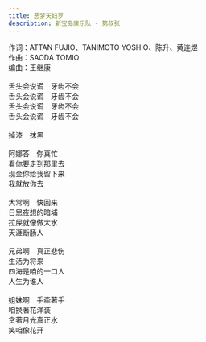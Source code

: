 ```yaml
---
title: 恶梦天妇罗
description: 新宝岛康乐队 - 第叔张
---
```


作词：ATTAN FUJIO、TANIMOTO YOSHIO、陈升、黄连煜<br />作曲：SAODA TOMIO<br />编曲：王继康<br /><br />舌头会说谎　牙齿不会<br />舌头会说谎　牙齿不会<br />舌头会说谎　牙齿不会<br />舌头会说谎　牙齿不会<br /><br />掉漆　抹黑<br /><br />阿娜答　你真忙<br />看你要走到那里去<br />现金你给我留下来<br />我就放你去<br /><br />大常啊　快回来<br />日思夜想的暗埔<br />拉屎就像做大水<br />天涯断肠人<br /><br />兄弟啊　真正悲伤<br />生活为将来<br />四海是咱的一口人<br />人生为谁人<br /><br />姐妹啊　手牵著手<br />咱换著花洋装<br />贪著月光真正水<br />笑咱像花开